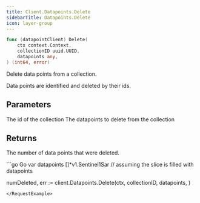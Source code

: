 ```yaml
---
title: Client.Datapoints.Delete
sidebarTitle: Datapoints.Delete
icon: layer-group
---
```


```go
func (datapointClient) Delete(
    ctx context.Context,
    collectionID uuid.UUID,
    datapoints any,
) (int64, error)
```

Delete data points from a collection.

Data points are identified and deleted by their ids.

## Parameters

<ParamField path="collectionID" type="uuid.UUID">
  The id of the collection
</ParamField>
<ParamField path="datapoints" type="[]proto.Message">
  The datapoints to delete from the collection
</ParamField>

## Returns

The number of data points that were deleted.

<RequestExample>
```go Go
var datapoints []*v1.Sentinel1Sar
// assuming the slice is filled with datapoints

numDeleted, err := client.Datapoints.Delete(ctx,
    collectionID,
    datapoints,
)
```
</RequestExample>
